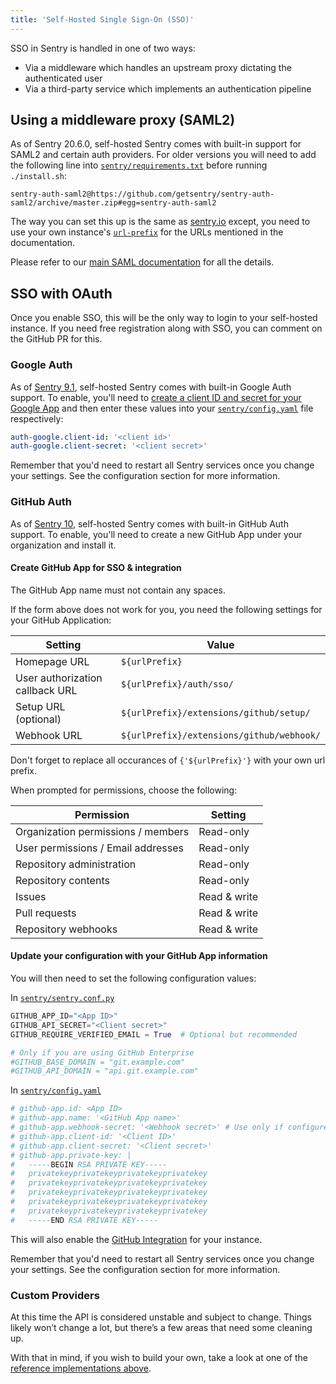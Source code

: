```yaml
---
title: 'Self-Hosted Single Sign-On (SSO)'
---
```


SSO in Sentry is handled in one of two ways:

- Via a middleware which handles an upstream proxy dictating the authenticated user
- Via a third-party service which implements an authentication pipeline


## Using a middleware proxy (SAML2)

As of Sentry 20.6.0, self-hosted Sentry comes with built-in support for SAML2 and certain auth providers. For older versions you will need to add the following line into [`sentry/requirements.txt`](https://github.com/getsentry/self-hosted/blob/10.0.1/sentry/requirements.example.txt) before running `./install.sh`:

```
sentry-auth-saml2@https://github.com/getsentry/sentry-auth-saml2/archive/master.zip#egg=sentry-auth-saml2
```

 The way you can set this up is the same as [sentry.io](https://sentry.io) except, you need to use your own instance's [`url-prefix`](https://develop.sentry.dev/config/#general) for the URLs mentioned in the documentation.

Please refer to our [main SAML documentation](https://docs.sentry.io/accounts/sso/#saml2-identity-provider) for all the details.

## SSO with OAuth

<Alert title="Note" level="info">
    Once you enable SSO, this will be the only way to login to your self-hosted instance. If you need free registration along with SSO, you can comment on the <Link to="https://github.com/getsentry/sentry/pull/16247">GitHub PR</Link> for this.
</Alert>

### Google Auth

As of [Sentry 9.1](https://github.com/getsentry/self-hosted/releases/tag/9.1.2), self-hosted Sentry comes with built-in Google Auth support. To enable, you'll need to [create a client ID and secret for your Google App](https://developers.google.com/identity/sign-in/web/server-side-flow#step_1_create_a_client_id_and_client_secret) and then enter these values into your [`sentry/config.yaml`](https://github.com/getsentry/self-hosted/blob/master/sentry/config.example.yml) file respectively:

```yaml
auth-google.client-id: '<client id>'
auth-google.client-secret: '<client secret>'
```

<Alert title="Note" level="info">
    Remember that you'd need to restart all Sentry services once you change your settings. See the <Link to="/self-hosted/#configuration">configuration section</Link> for more information.
</Alert>

### GitHub Auth

As of [Sentry 10](https://github.com/getsentry/self-hosted/releases/tag/10.0.1), self-hosted Sentry comes with built-in GitHub Auth support. To enable, you'll need to create a new GitHub App under your organization and install it.

#### Create GitHub App for SSO & integration

<Alert level="warning">
  The GitHub App name must not contain any spaces.
</Alert>

<CreateGitHubAppForm url="https://github.com/organizations/:org/settings/apps/new?name=:org-SentryIntegration&public=false&members=read&emails=read&administration=read&contents=read&issues=write&pull_requests=write&repository_hooks=write&url=:url-prefix&callback_url=:url-prefix%2Fauth%2Fsso%2F&setup_url=:url-prefix%2Fextensions%2Fgithub%2Fsetup%2F&webhook_url=:url-prefix%2Fextensions%2Fgithub%2Fwebhook%2F&events[]=push&events[]=pull_request&webhook_active=true" defaultOrg="your-organization" defaultUrlPrefix="https://your-sentry-url-prefix.com" />


If the form above does not work for you, you need the following settings for your GitHub Application:

| Setting                         | Value                                     |
| ------------------------------- | ----------------------------------------- |
| Homepage URL                    | `${urlPrefix}`                            |
| User authorization callback URL | `${urlPrefix}/auth/sso/`                  |
| Setup URL (optional)            | `${urlPrefix}/extensions/github/setup/`   |
| Webhook URL                     | `${urlPrefix}/extensions/github/webhook/` |

<Alert level="warning">
  Don't forget to replace all occurances of <code>{'${urlPrefix}'}</code> with your own url prefix.
</Alert>

When prompted for permissions, choose the following:

| Permission                         | Setting      |
| -----------------------------------| ------------ |
| Organization permissions / members | Read-only    |
| User permissions / Email addresses | Read-only    |
| Repository administration          | Read-only    |
| Repository contents                | Read-only    |
| Issues                             | Read & write |
| Pull requests                      | Read & write |
| Repository webhooks                | Read & write |


#### Update your configuration with your GitHub App information

You will then need to set the following configuration values:

In [`sentry/sentry.conf.py`](https://github.com/getsentry/self-hosted/blob/master/sentry/sentry.conf.example.py)

```python
GITHUB_APP_ID="<App ID>"
GITHUB_API_SECRET="<Client secret>"
GITHUB_REQUIRE_VERIFIED_EMAIL = True  # Optional but recommended

# Only if you are using GitHub Enterprise
#GITHUB_BASE_DOMAIN = "git.example.com"
#GITHUB_API_DOMAIN = "api.git.example.com"
```
In [`sentry/config.yaml`](https://github.com/getsentry/self-hosted/blob/master/sentry/config.example.yml)

```yaml
# github-app.id: <App ID>
# github-app.name: '<GitHub App name>'
# github-app.webhook-secret: '<Webhook secret>' # Use only if configured in GitHub
# github-app.client-id: '<Client ID>'
# github-app.client-secret: '<Client secret>'
# github-app.private-key: |
#   -----BEGIN RSA PRIVATE KEY-----
#   privatekeyprivatekeyprivatekeyprivatekey
#   privatekeyprivatekeyprivatekeyprivatekey
#   privatekeyprivatekeyprivatekeyprivatekey
#   privatekeyprivatekeyprivatekeyprivatekey
#   privatekeyprivatekeyprivatekeyprivatekey
#   -----END RSA PRIVATE KEY-----
```

This will also enable the [GitHub Integration](/integrations/github/) for your instance.

<Alert title="Note" level="info">
    Remember that you'd need to restart all Sentry services once you change your settings. See the <Link to="/self-hosted/#configuration">configuration section</Link> for more information.
</Alert>

### Custom Providers

At this time the API is considered unstable and subject to change. Things likely won’t change a lot, but there’s a few areas that need some cleaning up.

With that in mind, if you wish to build your own, take a look at one of the [reference implementations above](https://github.com/getsentry/sentry/tree/master/src/sentry/auth/providers).
